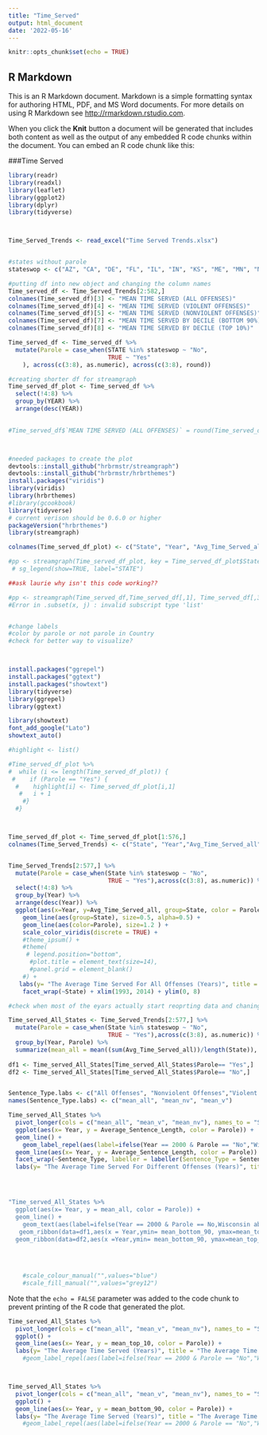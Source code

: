```yaml
---
title: "Time_Served"
output: html_document
date: '2022-05-16'
---
```


```r
knitr::opts_chunk$set(echo = TRUE)
```

## R Markdown

This is an R Markdown document. Markdown is a simple formatting syntax for authoring HTML, PDF, and MS Word documents. For more details on using R Markdown see <http://rmarkdown.rstudio.com>.

When you click the **Knit** button a document will be generated that includes both content as well as the output of any embedded R code chunks within the document. You can embed an R code chunk like this:

###Time Served


```r
library(readr)
library(readxl)
library(leaflet)
library(ggplot2)
library(dplyr)
library(tidyverse)



Time_Served_Trends <- read_excel("Time Served Trends.xlsx")


#states without parole
stateswop <- c("AZ", "CA", "DE", "FL", "IL", "IN", "KS", "ME", "MN", "NM", "NC", "OH", "OR", "VA", "WA", "WI")

#putting df into new object and changing the column names
Time_served_df <- Time_Served_Trends[2:582,]
colnames(Time_served_df)[3] <- "MEAN TIME SERVED (ALL OFFENSES)"
colnames(Time_served_df)[4] <- "MEAN TIME SERVED (VIOLENT OFFENSES)"
colnames(Time_served_df)[5] <- "MEAN TIME SERVED (NONVIOLENT OFFENSES)"
colnames(Time_served_df)[7] <- "MEAN TIME SERVED BY DECILE (BOTTOM 90%)"
colnames(Time_served_df)[8] <- "MEAN TIME SERVED BY DECILE (TOP 10%)"

Time_served_df <- Time_served_df %>%
  mutate(Parole = case_when(STATE %in% stateswop ~ "No",
                            TRUE ~ "Yes"
    ), across(c(3:8), as.numeric), across(c(3:8), round))

#creating shorter df for streamgraph
Time_served_df_plot <- Time_served_df %>%
  select(!4:8) %>%
  group_by(YEAR) %>%
  arrange(desc(YEAR))
    

#Time_served_df$`MEAN TIME SERVED (ALL OFFENSES)` = round(Time_served_df$`MEAN TIME SERVED (ALL OFFENSES)`, 2)) #across to do it to multiple, ask laurie if you can specifiy digits in across rfunction, wasn't able to 



#needed packages to create the plot
devtools::install_github("hrbrmstr/streamgraph")
devtools::install_github("hrbrmstr/hrbrthemes")
install.packages("viridis")
library(viridis)
library(hrbrthemes)
#library(gcookbook)
library(tidyverse)
# current verison should be 0.6.0 or higher
packageVersion("hrbrthemes")
library(streamgraph)

colnames(Time_served_df_plot) <- c("State", "Year", "Avg_Time_Served_all", "Parole")

#pp <- streamgraph(Time_served_df_plot, key = Time_served_df_plot$State, value = #Time_served_df_plot$`Avg Time Served (all)`, date = Time_served_df_plot$Year, height="300px", width="1000px")
 # sg_legend(show=TRUE, label="STATE")

##ask laurie why isn't this code working?? 

#pp <- streamgraph(Time_served_df,Time_served_df[,1], Time_served_df[,3],Time_served_df[,2], height="300px", width="1000px")
#Error in .subset(x, j) : invalid subscript type 'list'



```

```r
#change labels
#color by parole or not parole in Country
#check for better way to visualize?



install.packages("ggrepel")
install.packages("ggtext")
install.packages("showtext")
library(tidyverse)
library(ggrepel)
library(ggtext)

library(showtext)
font_add_google("Lato")
showtext_auto()

#highlight <- list()

#Time_served_df_plot %>%
#  while (i <= length(Time_served_df_plot)) {
 #    if (Parole == "Yes") {
  #    highlight[i] <- Time_served_df_plot[i,1]
   #   i + 1
    #}
  #}



Time_served_df_plot <- Time_served_df_plot[1:576,]
colnames(Time_Served_Trends) <- c("State", "Year","Avg_Time_Served_all","Avg_Time_Served_v","Avg_Time_Served_nv","time_served_90_percentile","Avg_Time_Served_Bottom_90_perc","Avg_Time_Served_Top_10_perc")


Time_Served_Trends[2:577,] %>%
  mutate(Parole = case_when(State %in% stateswop ~ "No",
                            TRUE ~ "Yes"),across(c(3:8), as.numeric)) %>%
  select(!4:8) %>%
  group_by(Year) %>%
  arrange(desc(Year)) %>%
  ggplot(aes(x=Year, y=Avg_Time_Served_all, group=State, color = Parole)) +
    geom_line(aes(group=State), size=0.5, alpha=0.5) +
    geom_line(aes(color=Parole), size=1.2 ) +
    scale_color_viridis(discrete = TRUE) +
    #theme_ipsum() +
    #theme(
     # legend.position="bottom",
      #plot.title = element_text(size=14),
      #panel.grid = element_blank()
    #) +
   labs(y= "The Average Time Served For All Offenses (Years)", title = "The Average Time Served For All Offenses In Each State") +
    facet_wrap(~State) + xlim(1993, 2014) + ylim(0, 8)

#check when most of the eyars actually start reoprting data and chaning xlim()based on that and then change x and y limits on the other plots based on this
```

``` r

Time_served_All_States <- Time_Served_Trends[2:577,] %>%
  mutate(Parole = case_when(State %in% stateswop ~ "No",
                            TRUE ~ "Yes"),across(c(3:8), as.numeric)) %>%
  group_by(Year, Parole) %>%
  summarize(mean_all = mean((sum(Avg_Time_Served_all))/length(State)), mean_v = mean((sum(Avg_Time_Served_v))/length(State)), mean_nv = mean((sum(Avg_Time_Served_nv))/length(State)), mean_bottom_90 = mean((sum(Avg_Time_Served_Bottom_90_perc))/length(State)), mean_top_10 = mean((sum(Avg_Time_Served_Top_10_perc))/length(State)))
  
df1 <- Time_served_All_States[Time_served_All_States$Parole== "Yes",]   
df2 <- Time_served_All_States[Time_served_All_States$Parole== "No",]   


Sentence_Type.labs <- c("All Offenses", "Nonviolent Offenses","Violent Offenses")
names(Sentence_Type.labs) <- c("mean_all", "mean_nv", "mean_v")

Time_served_All_States %>%
  pivot_longer(cols = c("mean_all", "mean_v", "mean_nv"), names_to = "Sentence_Type", values_to = "Average_Sentence_Length") %>%
  ggplot(aes(x= Year, y = Average_Sentence_Length, color = Parole)) +
  geom_line() +
    geom_label_repel(aes(label=ifelse(Year == 2000 & Parole == "No","Wisconsin abolished parole",'')), size = 2, vjust = 0, nudge_y = 1.25, max.overlaps = 12) +
  geom_line(aes(x= Year, y = Average_Sentence_Length, color = Parole)) + 
  facet_wrap(~Sentence_Type, labeller = labeller(Sentence_Type = Sentence_Type.labs)) +
  labs(y= "The Average Time Served For Different Offenses (Years)", title = "The Average Time Served For Different Types of Offenses In All States") + xlim(1989, 2014) + ylim(0, 6.5)




"Time_served_All_States %>%
  ggplot(aes(x= Year, y = mean_all, color = Parole)) +
  geom_line() +
    geom_text(aes(label=ifelse(Year == 2000 & Parole == No,Wisconsin abolished parole in 2000(the last state to do so),'')), size = 3,hjust= inward,vjust=inward) +
   geom_ribbon(data=df1,aes(x = Year,ymin= mean_bottom_90, ymax=mean_top_10,fill = Parole), inherit.aes = FALSE, alpha =0.4) +
  geom_ribbon(data=df2,aes(x =Year,ymin= mean_bottom_90, ymax=mean_top_10, fill = Parole), inherit.aes = FALSE, alpha = 0.4)"
  

 
 
    #scale_colour_manual("",values="blue")
    #scale_fill_manual("",values="grey12")
```


Note that the `echo = FALSE` parameter was added to the code chunk to prevent printing of the R code that generated the plot.
```r

Time_served_All_States %>%
  pivot_longer(cols = c("mean_all", "mean_v", "mean_nv"), names_to = "Sentence_Type", values_to = "Average_Sentence_Length") %>%
  ggplot() + 
  geom_line(aes(x= Year, y = mean_top_10, color = Parole)) + 
  labs(y= "The Average Time Served (Years)", title = "The Average Time Served by the Top 10% of the Prison Pop. in All States") + xlim(1989, 2014) + ylim(0, 22.5)
    #geom_label_repel(aes(label=ifelse(Year == 2000 & Parole == "No","Wisconsin abolished parole",'')), size = 2, vjust = 0, nudge_y = 1.25, max.overlaps = 12) 



Time_served_All_States %>%
  pivot_longer(cols = c("mean_all", "mean_v", "mean_nv"), names_to = "Sentence_Type", values_to = "Average_Sentence_Length") %>%
  ggplot() + 
  geom_line(aes(x= Year, y = mean_bottom_90, color = Parole)) +
  labs(y= "The Average Time Served (Years)", title = "The Average Time Served by the Bottom 90% of the Prison Pop. in All States") + xlim(1989, 2014) + ylim(0, 2.8)
    #geom_label_repel(aes(label=ifelse(Year == 2000 & Parole == "No","Wisconsin abolished parole",'')), size = 2, vjust = 0, nudge_y = 1.25, max.overlaps = 12)
  

```

